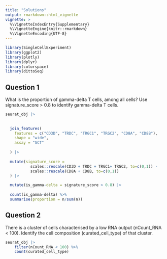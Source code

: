 ```yaml
---
title: "Solutions"
output: rmarkdown::html_vignette
vignette: >
  %\VignetteIndexEntry{Supplementary}
  %\VignetteEngine{knitr::rmarkdown}
  %\VignetteEncoding{UTF-8}
---
```


```r
library(SingleCellExperiment)
library(ggplot2)
library(plotly)
library(dplyr)
library(colorspace)
library(dittoSeq)
```

## Question 1

What is the proportion of gamma-delta T cells, among all cells? Use signature_score > 0.8 to identify gamma-delta T cells.

```r

seurat_obj |>
  
  
  join_features(
    features = c("CD3D", "TRDC", "TRGC1", "TRGC2", "CD8A", "CD8B"),
    shape = "wide",
    assay = "SCT"
    
  ) |>
  
  mutate(signature_score =
           scales::rescale(CD3D + TRDC + TRGC1+ TRGC2, to=c(0,1)) -
           scales::rescale(CD8A + CD8B, to=c(0,1))
  ) |>

  mutate(is_gamma-delta = signature_score > 0.8) |>
  
  count(is_gamma-delta) %>% 
  summarise(proportion = n/sum(n))

```

## Question 2

There is a cluster of cells characterised by a low RNA output (nCount_RNA < 100). Identify the cell composition (curated_cell_type) of that cluster.


```r

seurat_obj |>
    filter(nCount_RNA < 100) %>% 
    count(curated_cell_type)

```


